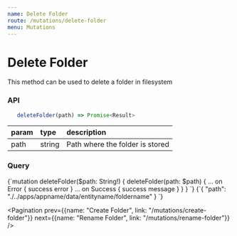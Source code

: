 ```yaml
---
name: Delete Folder
route: /mutations/delete-folder
menu: Mutations
---
```



# Delete Folder

This method can be used to delete a folder in filesystem

### API

```js
   deleteFolder(path) => Promise<Result>
```

|param|type|description|
|:--|:--|:--|
|path|string|Path where the folder is stored|

### Query
<QueryViewer>
   <QueryTab>
{`mutation deleteFolder($path: String!) {
  deleteFolder(path: $path) {
    ... on Error {
      success
      error
    }
    ... on Success {
      success
      message
    }
  }
}
`}
   </QueryTab>
   <VariablesTab>
{`{
  "path": "./../apps/appname/data/entityname/foldername"
}
`}
   </VariablesTab>
</QueryViewer>

<Pagination prev={{name: "Create Folder", link: "/mutations/create-folder"}} next={{name: "Rename Folder", link: "/mutations/rename-folder"}} />